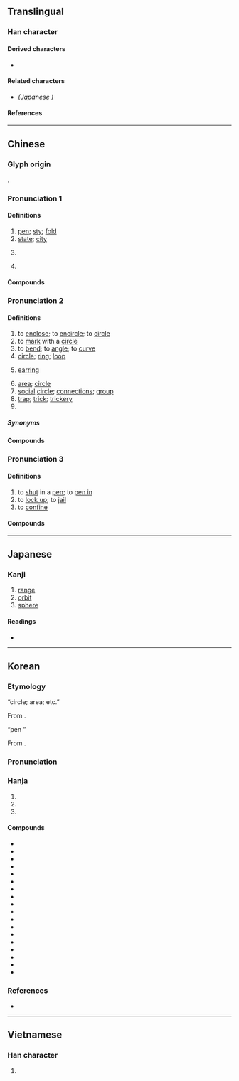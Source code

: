 {{also|圏}}
{{character info}}
==Translingual==

===Han character===
{{Han char|rn=31|rad=囗|as=08|sn=11|four=60712|canj=WFQU|ids=⿴囗卷}}

====Derived characters====
* {{l|mul|[[𬈨]], [[𣙢]], [[蔨]], [[𥱽]]}}

====Related characters====
* {{l|mul|[[圏]]}} ''(Japanese {{w|shinjitai}})''

====References====
{{Han ref|kx=0219.070|dkj=04789|dj=0446.290|hdz=10721.080|uh=5708}}

----

==Chinese==
{{zh-forms|alt=圏}}

===Glyph origin===
{{Han etym}}
{{Han compound|囗|卷|ls=psc|c1=s|c2=p}}.

===Pronunciation 1===
{{zh-pron
|m=juàn
|c=gyun6
|h=pfs=
|md=kuòng
|mn=ml:koān
|w=3jjyoe
|mc=y
|oc=1,2+4+5
|cat=n,pn
}}

====Definitions====
{{zh-hanzi}}

# [[pen]]; [[sty]]; [[fold]]
# [[state]]; [[city]]
# {{lb|zh|neologism|Internet slang|derogatory|_|by comparison to sense 1}} {{zh-alt-form|圈|tr=quān|[[social]] [[circle]]; [[community]]}}
# {{surname|zh}}

====Compounds====
{{zh-der|fold=1|圈檻|圈肥|獸圈|棚圈|馬圈|豬圈|虎圈|起圈}}

===Pronunciation 2===
{{zh-pron
|m=quān,er=y
|c=hyun1
|h=pfs=khiên
|md=kuàng
|mn=khoan/khng/khoân/tw:khong/tw:khian
|mn_note=khoan - literary; khng/khong - vernacular; khoân - vernacular (俗); khian - 牽 is used in the Mainland
|mn-t=kuang1/kuêng1/kou1
|mn-t_note=kuang1 - Shantou; kuêng1 - Chaozhou; kou1 - original characer is {{zh-l|*箍}}
|w=1qyoe
|oc=n,1
|ma=Zh-quan.ogg
|cat=v,n,cls
}}

====Definitions====
{{zh-hanzi}}

# to [[enclose]]; to [[encircle]]; to [[circle]]
# to [[mark]] with a [[circle]]
# to [[bend]]; to [[angle]]; to [[curve]]
# [[circle]]; [[ring]]; [[loop]]
# {{lb|zh|Wu}} [[earring]]
# [[area]]; [[circle]]
# [[social]] [[circle]]; [[connection]]s; [[group]]
# [[trap]]; [[trick]]; [[trickery]]
# {{zh-classifier|[[lap]]s of a [[race]], [[loop]]s, [[orbit]]s, etc}}

=====Synonyms=====
{{zh-dial|耳環}}

====Compounds====
{{zh-der|南極圈|北極圈|岩圈|出圈兒|上圈套|品管圈|圈圈套套|圈點|圈選|大氣圈|商圈|光圈|仿圈|小圈子|影圈|可圈可點|圈套|地圈|圈內|呼拉圈|光圈數|大圓圈線|大圈仔|岩石圈|圓圈|圈弄|圈子陣|圈圈|圈口|兜圈子|圈外人|暴風圈|水圈|杆圈兒|打圈子|玻璃圈|杯圈|游泳圈|極圈|生活圈|火圈|沒圈子跳|甜甜圈|窠羅圈|救生圈|打圈|眼圈|橡皮圈|瓦圈|插圈弄套|活落圈|氣圈|生物圈|自動光圈|輪圈|羅圈腿|風圈|跳牆驀圈|網圈|通勤圈|螺線圈|黑眼圈|羅圈|項圈|電影圈|鑰匙圈|門圈子|經圈|線圈|轉圈|鍋圈兒|羅圈兒架|領圈|羅圈兒揖|花圈|鑼圈岩}}

===Pronunciation 3===
{{zh-pron
|m=juān
|c=gyun6
|h=pfs=
|md=kuŏng
|mn=
|w=
|cat=v
}}

====Definitions====
{{zh-hanzi}}

# to [[shut]] in a [[pen]]; to [[pen in]]
# to [[lock up]]; to [[jail]]
# to [[confine]]

====Compounds====
{{zh-der|fold=1|圈馬}}

{{zh-cat|Elementary|Advanced}}

----

==Japanese==
{{ja-kanji forms|圏|圈}}

===Kanji===
{{ja-kanji|grade=|rs=囗08|shin=圏}}

# [[range]]
# [[orbit]]
# [[sphere]]

====Readings====
* {{ja-readings|on=[[けん]] (ken)|kun=[[かこい]] (kakoi)}}

----

==Korean==

===Etymology===
; “circle; area; etc.”
From {{der|ko|ltc|-}} {{ltc-l|圈|tr=kʰuan}}.

{{collapse|
* {{hanja-dongguk|퀀|khwen}}
|Historical readings
|bg=#FFFFFF}}

; “pen {{gl|for animals}}”
From {{der|ko|ltc|-}} {{ltc-l|圈|tr=guan<sup>X</sup>}}.

{{collapse|
* {{hanja-dongguk|꿘〯|kkwěn}}
* {{hanja-hunmong|권〯|kwěn|雜語|hun=어리〮 권〯}}
|Historical readings
|bg=#FFFFFF}}

===Pronunciation===
{{ko-hanja-pron|권|kwʌ̹n}}

===Hanja===
{{ko-hanja-search}}
{{ko-hanja|우리#Etymology_2|우리|권}}

# {{hanja form of|권|[[circle]]; [[sphere]]}}
# {{hanja form of|권|[[area]]; [[region]]}}
# {{hanja form of|권|[[pen#Etymology_1|pen]] {{gl|for animals}}}}

====Compounds====
{{der-top3|Compounds}}
* {{ko-l|여권|與圈}}
* {{ko-l|권역|圈域}}
* {{ko-l|야권|野圈}}
* {{ko-l|기권|氣圈}}
* {{ko-l|수권|水圈}}
* {{ko-l|대권|大圈}}
* {{ko-l|상권|商圈}}
* {{ko-l|소권|小圈}}
* {{ko-l|권뢰|圈牢}}
* {{ko-l|권내|圈內}}
* {{ko-l|권외|圈外}}
* {{ko-l|권양|圈養}}
* {{ko-l|극권|極圈}}
* {{ko-l|근권|根圈}}
* {{ko-l|법권|法圈}}
* {{ko-l|시권|時圈}}
* {{ko-l|육권|陸圈}}
* {{ko-l|권점|圈點}}
{{der-bottom}}

===References===
* {{R:hanjadoc|1690}}

----

==Vietnamese==

===Han character===
{{vi-hantu|[[khuyên]], [[khoen]], [[quyên]], [[quyền]]|rs=囗08}}

# {{rfdef|vi|sort=囗08}}